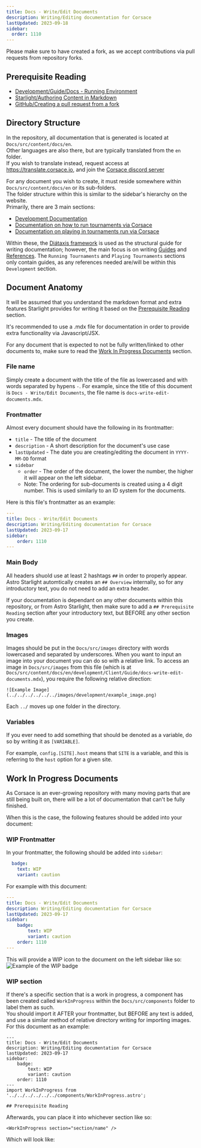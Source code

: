 ```yaml
---
title: Docs - Write/Edit Documents
description: Writing/Editing documentation for Corsace
lastUpdated: 2023-09-18
sidebar:
  order: 1110
---
```



Please make sure to have created a fork, as we accept contributions via pull requests from repository forks.

## Prerequisite Reading

* [Development/Guide/Docs - Running Environment](../docs-running-environment)
* [Starlight/Authoring Content in Markdown](https://starlight.astro.build/guides/authoring-content/)
* [GitHub/Creating a pull request from a fork](https://docs.github.com/en/pull-requests/collaborating-with-pull-requests/proposing-changes-to-your-work-with-pull-requests/creating-a-pull-request-from-a-fork)

## Directory Structure

In the repository, all documentation that is generated is located at `Docs/src/content/docs/en`.\
Other languages are also there, but are typically translated from the `en` folder.\
If you wish to translate instead, request access at https://translate.corsace.io, and join the [Corsace discord server](https://discord.gg/Z6vEMsr)

For any document you wish to create, it must reside somewhere within `Docs/src/content/docs/en` or its sub-folders.\
The folder structure within this is similar to the sidebar's hierarchy on the website.\
Primarily, there are 3 main sections:

* [Development Documentation](../../../../development)
* [Documentation on how to run tournaments via Corsace](../../../../tournament_org)
* [Documentation on playing in tournaments run via Corsace](../../../../tournament_play)

Within these, the [Diátaxis framework](https://diataxis.fr/) is used as the structural guide for writing documentation; however, the main focus is on writing [Guides](https://diataxis.fr/how-to-guides/) and [References](https://diataxis.fr/reference/). The `Running Tournaments` and `Playing Tournaments` sections only contain guides, as any references needed are/will be within this `Development` section.

## Document Anatomy

It will be assumed that you understand the markdown format and extra features Starlight provides for writing it based on the [Prerequisite Reading](#prerequisite-reading) section.

It's recommended to use a .mdx file for documentation in order to provide extra functionality via Javascript/JSX.

For any document that is expected to not be fully written/linked to other documents to, make sure to read the [Work In Progress Documents](#work-in-progress-documents) section.

### File name

Simply create a document with the title of the file as lowercased and with words separated by hypens `-`.
For example, since the title of this document is `Docs - Write/Edit Documents`, the file name is `docs-write-edit-documents.mdx`.

### Frontmatter

Almost every document should have the following in its frontmatter:

* `title` - The title of the document
* `description` - A short description for the document's use case
* `lastUpdated` - The date you are creating/editing the document in `YYYY-MM-DD` format
* `sidebar`
  * `order` - The order of the document, the lower the number, the higher it will appear on the left sidebar.
  * Note: The ordering for sub-documents is created using a 4 digit number. This is used similarly to an ID system for the documents.

Here is this file's frontmatter as an example:

```yml
---
title: Docs - Write/Edit Documents
description: Writing/Editing documentation for Corsace
lastUpdated: 2023-09-17
sidebar:
    order: 1110
---
```

### Main Body

All headers shuold use at least 2 hashtags `##` in order to properly appear.\
Astro Starlight automtically creates an `## Overview` internally, so for any introductory text, you do not need to add an extra header.

If your documentation is dependant on any other documents within this repository, or from Astro Starlight, then make sure to add a `## Prerequisite Reading` section after your introductory text, but BEFORE any other section you create.

### Images

Images should be put in the `Docs/src/images` directory with words lowercased and separated by underscores. When you want to input an image into your document you can do so with a relative link.
To access an image in `Docs/src/images` from this file (which is at `Docs/src/content/docs/en/development/Client/Guide/docs-write-edit-documents.mdx`), you require the following relative direction:

```mdx
![Example Image](../../../../../../images/development/example_image.png)
```

Each `../` moves up one folder in the directory.

### Variables

If you ever need to add something that should be denoted as a variable, do so by writing it as `[VARIABLE]`.

For example, `config.[SITE].host` means that `SITE` is a variable, and this is referring to the `host` option for a given site.

## Work In Progress Documents

As Corsace is an ever-growing repository with many moving parts that are still being built on, there will be a lot of documentation that can't be fully finished.

When this is the case, the following features should be added into your document:

### WIP Frontmatter

In your frontmatter, the following should be added into `sidebar`:

```yml
  badge:
    text: WIP
    variant: caution
```

For example with this document:

```yml
---
title: Docs - Write/Edit Documents
description: Writing/Editing documentation for Corsace
lastUpdated: 2023-09-17
sidebar:
    badge:
        text: WIP
        variant: caution
    order: 1110
---
```

This will provide a WIP icon to the document on the left sidebar like so:\
![Example of the WIP badge](../../../../../../images/development/wip_example.png)

### WIP section

If there's a specific section that is a work in progress, a component has been created called `WorkInProgress` within the `Docs/src/components` folder to label them as such.\
You should import it AFTER your frontmatter, but BEFORE any text is added, and use a similar method of relative directory writing for importing images.\
For this document as an example:

```mdx
---
title: Docs - Write/Edit Documents
description: Writing/Editing documentation for Corsace
lastUpdated: 2023-09-17
sidebar:
    badge:
        text: WIP
        variant: caution
    order: 1110
---
import WorkInProgress from '../../../../../../components/WorkInProgress.astro';

## Prerequisite Reading
```

Afterwards, you can place it into whichever section like so:

```mdx
<WorkInProgress section="section/name" />
```

Which will look like:

<WorkInProgress section="section/name" />
